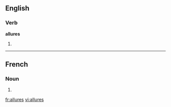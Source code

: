 ==English==

===Verb===
'''allures'''

# {{third-person singular of|[[allure]]}}

----

==French==

===Noun===
{{infl|fr|plural}} {{f|p}}

# {{plural of|allure|lang=French}}

[[fr:allures]]
[[vi:allures]]